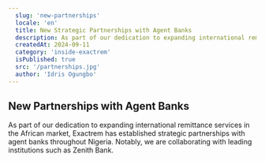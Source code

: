 ```yaml
---
  slug: 'new-partnerships'
  locale: 'en'
  title: New Strategic Partnerships with Agent Banks
  description: As part of our dedication to expanding international remittance services in the African market, Exactrem has established strategic partnerships with agent banks throughout Nigeria. Notably, we are collaborating with leading institutions such as Zenith Bank. 
  createdAt: 2024-09-11
  category: 'inside-exactrem'
  isPublished: true
  src: '/partnerships.jpg' 
  author: 'Idris Ogungbo'
---
```


## New Partnerships with Agent Banks

As part of our dedication to expanding international remittance services in the African market, Exactrem has established strategic partnerships with agent banks throughout Nigeria. Notably, we are collaborating with leading institutions such as Zenith Bank. 